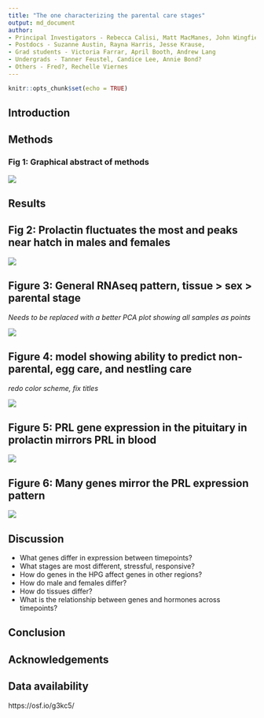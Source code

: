 ```yaml
---
title: "The one characterizing the parental care stages"
output: md_document
author:
- Principal Investigators - Rebecca Calisi, Matt MacManes, John Wingfield
- Postdocs - Suzanne Austin, Rayna Harris, Jesse Krause, 
- Grad students - Victoria Farrar, April Booth, Andrew Lang
- Undergrads - Tanner Feustel, Candice Lee, Annie Bond?
- Others - Fred?, Rechelle Viernes
---
```


```r
knitr::opts_chunk$set(echo = TRUE)
```

## Introduction


## Methods

### Fig 1: Graphical abstract of methods

![](../figures/images/timeline_timeline.png)


## Results

## Fig 2: Prolactin fluctuates the most and peaks near hatch in males and females


![](../figures/hormones/characterization-1.png)



## Figure 3: General RNAseq pattern, tissue > sex > parental stage

_Needs to be replaced with a better PCA plot showing all samples as points_

![](../figures/limma/plotMDS-colored-1.png)

## Figure 4: model showing ability to predict non-parental, egg care, and nestling care

_redo color scheme, fix titles_


![](../figures/characterization/DoveParentsRNAseq_model2.png)

## Figure 5: PRL gene expression in the pituitary in prolactin mirrors PRL in blood

![](../figures/characterization/prolactin-1.png)


## Figure 6: Many genes mirror the PRL expression pattern

![](../figures/sexes/wgcna2-1.png)

## Discussion 

- What genes differ in expression between timepoints?
- What stages are most different, stressful, responsive?
- How do genes in the HPG affect genes in other regions?
- How do male and females differ?
- How do tissues differ?
- What is the relationship between genes and hormones across timepoints?

## Conclusion

## Acknowledgements


## Data availability

https://osf.io/g3kc5/